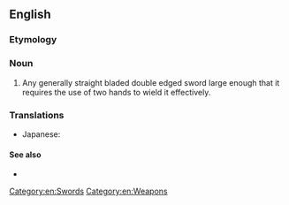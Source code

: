 ==English==

===Etymology===
{{compound|en|great|sword}}

===Noun===
{{en-noun}}

# Any generally straight bladed double edged sword large enough that it requires the use of two hands to wield it effectively.

===Translations===
{{trans-top|sword}}
* Japanese: {{t|ja|グレートソード|tr=gurētosōdo|sc=Jpan}}
{{trans-bottom}}

====See also====
* {{pedialite}}

[[Category:en:Swords]]
[[Category:en:Weapons]]